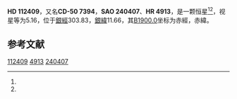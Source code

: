 {{Starbox begin
| name = HD 112409
}}
{{Starbox observe
| epoch = [[J2000.0|J2000.0]]
| constell = {{星座名待查}}<ref name=SIMBAD>{{cite web
 | url=http://simbad.u-strasbg.fr/simbad/sim-id?Ident=HR+4913
 | title =Pulsating variable Star
 | publisher=Centre de Données astronomiques de Strasbourg
 | work=SIMBAD
 | accessdate=2012-07-13}}</ref><ref name=DATA>{{cite web
 | url=http://vizier.u-strasbg.fr/viz-bin/VizieR-5?-out.add=.&-source=5050&-corr=PK=HR&-out.max=9999&HR=4913
 | title=VizieR Detailed Page
 | accessdate=2012-07-13
 | archive-date=2016-03-05
 | archive-url=https://web.archive.org/web/20160305031628/http://vizier.u-strasbg.fr/viz-bin/VizieR-5?-out.add=.&-source=5050&-corr=PK=HR&-out.max=9999&HR=4913
 | dead-url=no
 }}</ref>
| 星官 = 
| ra = {{RA|12|57|4.4}}<ref name=SIMBAD /><ref name=DATA />
| dec = {{DEC|-51|11|55}}<ref name=SIMBAD /><ref name=DATA />
| appmag_v = 5.16<ref name=SIMBAD /><ref name=DATA />
}}
{{Starbox character
| class = B8-9V<ref name=SIMBAD /><ref name=DATA />
| b-v = -0.06<ref name=SIMBAD /><ref name=DATA />
| u-b = -0.32<ref name=SIMBAD /><ref name=DATA />
| r-i = <ref name=SIMBAD /><ref name=DATA />
| variable = 
}}
{{Starbox astrometry
| radial_v = -0.32
| prop_mo_ra = 25
| parallax = 
| p_error = 
}}
{{Starbox catalog
| names =CD-50 7394，[[SAO星表|SAO]] 240407，[[HD星表|HD]] 112409，[[HR星表|HR]] 4913}}
{{Starbox reference |Simbad=HR+4913}}
{{Starbox end}}

'''HD 112409'''，又名'''CD-50 7394'''，'''SAO 240407'''、'''HR 4913'''，是一颗恒星<ref name=SIMBAD /><ref name=DATA />，视星等为5.16，位于[[銀道座標系|銀經]]303.83，[[銀道座標系|銀緯]]11.66，其[[B1900.0|B1900.0]]坐标为赤經{{RA|12|51|18.7}}，赤緯{{DEC|-50|11.66|25}}。

== 参考文献 ==
{{reflist}}

{{star-stub}}

[[Category:HD和HDE天體|112409]]
[[Category:HR天體|4913]]
[[Category:SAO天體|240407]]